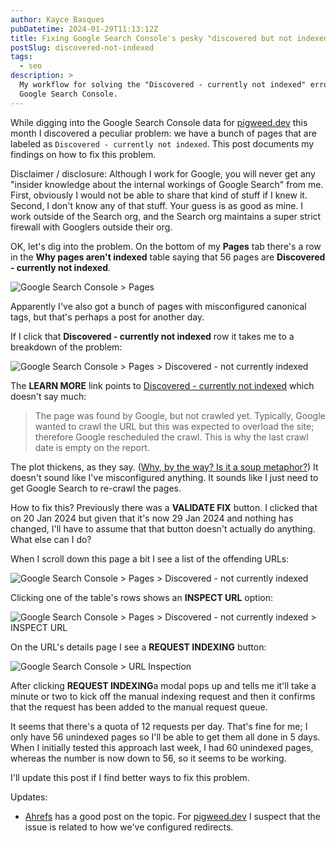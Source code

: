 ```yaml
---
author: Kayce Basques
pubDatetime: 2024-01-29T11:13:12Z
title: Fixing Google Search Console's pesky "discovered but not indexed" error
postSlug: discovered-not-indexed
tags:
  - seo
description: >
  My workflow for solving the "Discovered - currently not indexed" error in
  Google Search Console.
---
```



While digging into the Google Search Console data for
[pigweed.dev](https://pigweed.dev) this month I discovered a peculiar problem:
we have a bunch of pages that are labeled as `Discovered - currently not
indexed`. This post documents my findings on how to fix this problem.

Disclaimer / disclosure: Although I work for Google, you will never get any
"insider knowledge about the internal workings of Google Search" from me.
First, obviously I would not be able to share that kind of stuff if I knew it.
Second, I don't know any of that stuff. Your guess is as good as mine. I work
outside of the Search org, and the Search org maintains a super strict firewall
with Googlers outside their org.

OK, let's dig into the problem. On the bottom of my **Pages** tab there's
a row in the **Why pages aren't indexed** table saying that 56 pages are
**Discovered - currently not indexed**.

![Google Search Console > Pages](/assets/gsc-pages.png)

Apparently I've also got a bunch of pages with misconfigured canonical tags,
but that's perhaps a post for another day.

If I click that **Discovered - currently not indexed** row it takes me to a
breakdown of the problem:

![Google Search Console > Pages > Discovered - not currently indexed](/assets/gsc-discovered1.png)

[Discovered - currently not indexed]: https://support.google.com/webmasters/answer/7440203#discovered__unclear_status

The **LEARN MORE** link points to [Discovered - currently not indexed]
which doesn't say much:

> The page was found by Google, but not crawled yet. Typically, Google wanted
> to crawl the URL but this was expected to overload the site; therefore Google
> rescheduled the crawl. This is why the last crawl date is empty on the
> report.

[Why, by the way? Is it a soup metaphor?]: https://youtu.be/UOs-4J6rr-w?t=122

The plot thickens, as they say. ([Why, by the way? Is it a soup metaphor?])
It doesn't sound like I've misconfigured anything. It sounds like I just need
to get Google Search to re-crawl the pages.

How to fix this? Previously there was a **VALIDATE FIX** button. I clicked that
on 20 Jan 2024 but given that it's now 29 Jan 2024 and nothing has changed,
I'll have to assume that that button doesn't actually do anything. What else
can I do?

When I scroll down this page a bit I see a list of the offending URLs:

![Google Search Console > Pages > Discovered - not currently indexed](/assets/gsc-discovered2.png)

Clicking one of the table's rows shows an **INSPECT URL** option:

![Google Search Console > Pages > Discovered - not currently indexed > INSPECT URL](/assets/gsc-inspect.png)

On the URL's details page I see a **REQUEST INDEXING** button:

![Google Search Console > URL Inspection](/assets/gsc-request.png)

After clicking **REQUEST INDEXING**a modal pops up and tells me it'll take a
minute or two to kick off the manual indexing request and then it confirms that
the request has been added to the manual request queue.

It seems that there's a quota of 12 requests per day. That's fine for me; I
only have 56 unindexed pages so I'll be able to get them all done in 5 days.
When I initially tested this approach last week, I had 60 unindexed pages,
whereas the number is now down to 56, so it seems to be working.

I'll update this post if I find better ways to fix this problem.

Updates:

* [Ahrefs](https://ahrefs.com/blog/discovered-currently-not-indexed/) has a
  good post on the topic. For [pigweed.dev](https://pigweed.dev) I suspect that
  the issue is related to how we've configured redirects.
